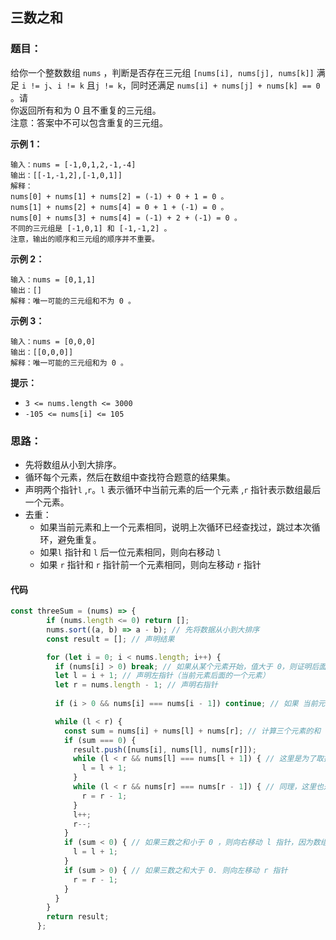 ## 三数之和
<div className='flex items-center'>
    <ChipDifficult content={'中等'} className='mr-2 text-middleText' />
    <ChipLink
        href={'https://leetcode.cn/problems/3sum/description/'}
        content={'No.15 三数之和'}
    />
</div>

### 题目：

给你一个整数数组 `nums`  ，判断是否存在三元组 `[nums[i], nums[j], nums[k]]` 满足 `i != j`、`i != k`  且` j != k `，同时还满足 `nums[i] + nums[j] + nums[k] == 0`  。请  
你返回所有和为 0 且不重复的三元组。  
注意：答案中不可以包含重复的三元组。

**示例 1：**

```
输入：nums = [-1,0,1,2,-1,-4]
输出：[[-1,-1,2],[-1,0,1]]
解释：
nums[0] + nums[1] + nums[2] = (-1) + 0 + 1 = 0 。
nums[1] + nums[2] + nums[4] = 0 + 1 + (-1) = 0 。
nums[0] + nums[3] + nums[4] = (-1) + 2 + (-1) = 0 。
不同的三元组是 [-1,0,1] 和 [-1,-1,2] 。
注意，输出的顺序和三元组的顺序并不重要。
```

**示例 2：**

```
输入：nums = [0,1,1]
输出：[]
解释：唯一可能的三元组和不为 0 。
```

**示例 3：**

```
输入：nums = [0,0,0]
输出：[[0,0,0]]
解释：唯一可能的三元组和为 0 。
```

**提示：**

- `3 <= nums.length <= 3000`
- `-105 <= nums[i] <= 105`



### 思路：

- 先将数组从小到大排序。
- 循环每个元素，然后在数组中查找符合题意的结果集。
- 声明两个指针`l` ,`r`。`l` 表示循环中当前元素的后一个元素 ,`r` 指针表示数组最后一个元素。
- 去重：
  - 如果当前元素和上一个元素相同，说明上次循环已经查找过，跳过本次循环，避免重复。
  - 如果`l` 指针和 `l` 后一位元素相同，则向右移动 `l`
  - 如果 `r` 指针和 `r` 指针前一个元素相同，则向左移动 `r` 指针

#### 代码

```javascript
const threeSum = (nums) => {
        if (nums.length <= 0) return [];
        nums.sort((a, b) => a - b); // 先将数据从小到大排序
        const result = []; // 声明结果

        for (let i = 0; i < nums.length; i++) {
          if (nums[i] > 0) break; // 如果从某个元素开始，值大于 0，则证明后面的三个数之和不可能等于 0， 直接结束循环
          let l = i + 1; // 声明左指针（当前元素后面的一个元素）
          let r = nums.length - 1; // 声明右指针
          
          if (i > 0 && nums[i] === nums[i - 1]) continue; // 如果 当前元素和前一个元素相同，说明是相同的查找结果，直接跳过本次循环，进行下一次循环。

          while (l < r) {
            const sum = nums[i] + nums[l] + nums[r]; // 计算三个元素的和
            if (sum === 0) { 
              result.push([nums[i], nums[l], nums[r]]);
              while (l < r && nums[l] === nums[l + 1]) { // 这里是为了取掉重复的情况
                l = l + 1;
              }
              while (l < r && nums[r] === nums[r - 1]) { // 同理，这里也是为了取掉重复的情况
                r = r - 1;
              }
              l++;
              r--;
            }
            if (sum < 0) { // 如果三数之和小于 0 ，则向右移动 l 指针，因为数组左边的元素小
              l = l + 1;
            }
            if (sum > 0) { // 如果三数之和大于 0. 则向左移动 r 指针
              r = r - 1;
            }
          }
        }
        return result;
      };
```



